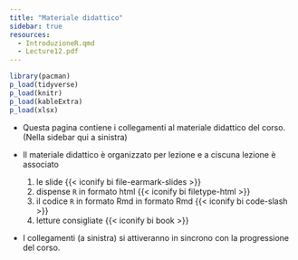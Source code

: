 ```yaml
---
title: "Materiale didattico"
sidebar: true
resources: 
  - IntroduzioneR.qmd
  - Lecture12.pdf
---
```



```r
library(pacman)
p_load(tidyverse)
p_load(knitr)
p_load(kableExtra)
p_load(xlsx)
```

::: {.home}

- Questa pagina contiene i collegamenti al materiale didattico del corso. (Nella sidebar qui a sinistra)

- Il materiale didattico è organizzato per lezione e a ciscuna lezione è associato
  1. [le slide]{.high} {{< iconify bi file-earmark-slides >}}
  2. [dispense `R` in formato html]{.high} {{< iconify bi filetype-html >}}
  3. [il codice `R` in formato Rmd]{.high} in formato Rmd {{< iconify bi code-slash >}}
  4. [letture consigliate]{.high} {{< iconify bi book >}}

- I collegamenti (a sinistra) si attiveranno in sincrono con la progressione del corso.


:::



